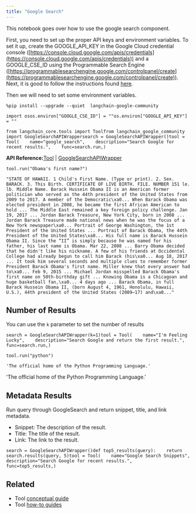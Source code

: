 ```yaml
---
title: "Google Search"
---
```


This notebook goes over how to use the google search component.

First, you need to set up the proper API keys and environment variables. To set it up, create the GOOGLE\_API\_KEY in the Google Cloud credential console ([https://console.cloud.google.com/apis/credentials](https://console.cloud.google.com/apis/credentials)) and a GOOGLE\_CSE\_ID using the Programmable Search Engine ([https://programmablesearchengine.google.com/controlpanel/create](https://programmablesearchengine.google.com/controlpanel/create)). Next, it is good to follow the instructions found [here](https://stackoverflow.com/questions/37083058/programmatically-searching-google-in-python-using-custom-search).

Then we will need to set some environment variables.

```
%pip install --upgrade --quiet  langchain-google-community
```

```
import osos.environ["GOOGLE_CSE_ID"] = ""os.environ["GOOGLE_API_KEY"] = ""
```

```
from langchain_core.tools import Toolfrom langchain_google_community import GoogleSearchAPIWrappersearch = GoogleSearchAPIWrapper()tool = Tool(    name="google_search",    description="Search Google for recent results.",    func=search.run,)
```

**API Reference:**[Tool](https://python.langchain.com/api_reference/core/tools/langchain_core.tools.simple.Tool.html) | [GoogleSearchAPIWrapper](https://python.langchain.com/api_reference/google_community/search/langchain_google_community.search.GoogleSearchAPIWrapper.html)

```
tool.run("Obama's first name?")
```

```
"STATE OF HAWAII. 1 Child's First Name. (Type or print). 2. Sex. BARACK. 3. This Birth. CERTIFICATE OF LIVE BIRTH. FILE. NUMBER 151 le. lb. Middle Name. Barack Hussein Obama II is an American former politician who served as the 44th president of the United States from 2009 to 2017. A member of the Democratic\xa0... When Barack Obama was elected president in 2008, he became the first African American to hold ... The Middle East remained a key foreign policy challenge. Jan 19, 2017 ... Jordan Barack Treasure, New York City, born in 2008 ... Jordan Barack Treasure made national news when he was the focus of a New York newspaper\xa0... Portrait of George Washington, the 1st President of the United States ... Portrait of Barack Obama, the 44th President of the United States\xa0... His full name is Barack Hussein Obama II. Since the “II” is simply because he was named for his father, his last name is Obama. Mar 22, 2008 ... Barry Obama decided that he didn't like his nickname. A few of his friends at Occidental College had already begun to call him Barack (his\xa0... Aug 18, 2017 ... It took him several seconds and multiple clues to remember former President Barack Obama's first name. Miller knew that every answer had to\xa0... Feb 9, 2015 ... Michael Jordan misspelled Barack Obama's first name on 50th-birthday gift ... Knowing Obama is a Chicagoan and huge basketball fan,\xa0... 4 days ago ... Barack Obama, in full Barack Hussein Obama II, (born August 4, 1961, Honolulu, Hawaii, U.S.), 44th president of the United States (2009–17) and\xa0..."
```

## Number of Results

You can use the `k` parameter to set the number of results

```
search = GoogleSearchAPIWrapper(k=1)tool = Tool(    name="I'm Feeling Lucky",    description="Search Google and return the first result.",    func=search.run,)
```

```
tool.run("python")
```

```
'The official home of the Python Programming Language.'
```

'The official home of the Python Programming Language.'

## Metadata Results

Run query through GoogleSearch and return snippet, title, and link metadata.

* Snippet: The description of the result.
* Title: The title of the result.
* Link: The link to the result.

```
search = GoogleSearchAPIWrapper()def top5_results(query):    return search.results(query, 5)tool = Tool(    name="Google Search Snippets",    description="Search Google for recent results.",    func=top5_results,)
```

## Related

* Tool [conceptual guide](/oss/concepts/tools)
* Tool [how-to guides](/oss/how_to/#tools)
